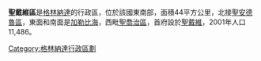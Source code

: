 {{expand language|1=en|page=|time=2020-02-25T10:20:14+00:00}}
{{Infobox settlement
| name                    = St. David Parish
| settlement_type         = 區
| nickname                = The Virgin Parish
| image_map               = Saint David in Grenada.svg
| map_caption             = 聖戴維區在[[格林納達|格林納達]]的位置
| subdivision_type        = 國家
| subdivision_name        = [[格林納達|格林納達]]
| named_for               = [[圣达味|圣达味]]
| seat_type               = 首府
| seat                    = [[聖戴維_(格林納達)|聖戴維]]
| unit_pref               = Metric
| area_total_km2          = 44
| population_as_of        = 2001
| population_total        = 11,486
| population_density_km2  = auto
| timezone1               = AST
| utc_offset1             = -4
| iso_code                = GD-02
}}
'''聖戴維區'''是[[格林納達|格林納達]]的行政區，位於該國東南部，面積44平方公里，北接[[聖安德魯區_(格林納達)|聖安德魯區]]，東面和南面是[[加勒比海|加勒比海]]，西毗[[聖喬治區_(格林納達)|聖喬治區]]，首府設於[[聖戴維_(格林納達)|聖戴維]]，2001年人口11,486。

{{coord|12|03|46|N|61|39|38|W|type:adm2nd|display=title}}
{{Grenada-geo-stub}}
{{格林納達行政區劃}}

[[Category:格林納達行政區劃|Category:格林納達行政區劃]]